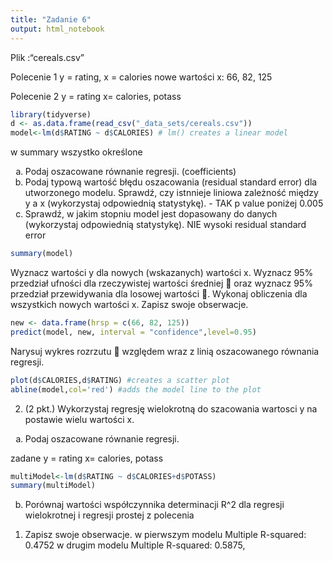 ```yaml
---
title: "Zadanie 6"
output: html_notebook
---
```

Plik :“cereals.csv”

Polecenie 1
y = rating,
x = calories
nowe wartości   x:  66, 82, 125

Polecenie 2
y = rating
x= calories, potass




```r
library(tidyverse)
d <- as.data.frame(read_csv("_data_sets/cereals.csv"))
model<-lm(d$RATING ~ d$CALORIES) # lm() creates a linear model


```
w summary wszystko określone

a) Podaj oszacowane równanie regresji.  (coefficients)
b) Podaj typową wartość błędu oszacowania (residual standard error) dla utworzonego modelu. 
Sprawdź, czy istnnieje liniowa zależność między y a x (wykorzystaj odpowiednią statystykę).  - TAK p value poniżej 0.005
d) Sprawdź, w jakim stopniu model jest dopasowany do danych (wykorzystaj odpowiednią statystykę). NIE wysoki residual standard error

```r
summary(model)

```


Wyznacz wartości y dla nowych (wskazanych) wartości x. Wyznacz 95% przedział ufności dla rzeczywistej
wartości średniej 	 oraz wyznacz 95% przedział przewidywania dla losowej wartości . Wykonaj
obliczenia dla wszystkich nowych wartości x. Zapisz swoje obserwacje. 
```r
new <- data.frame(hrsp = c(66, 82, 125))
predict(model, new, interval = "confidence",level=0.95)
```


 Narysuj wykres rozrzutu  względem  wraz z linią oszacowanego równania regresji. 

```r

plot(d$CALORIES,d$RATING) #creates a scatter plot
abline(model,col='red') #adds the model line to the plot
```
2. (2 pkt.) Wykorzystaj regresję wielokrotną do szacowania wartosci y na postawie wielu wartości x.
a) Podaj oszacowane równanie regresji.

zadane 
y = rating
x= calories, potass

```r

multiModel<-lm(d$RATING ~ d$CALORIES+d$POTASS)
summary(multiModel)
```



b) Porównaj wartości współczynnika determinacji R^2  dla regresji wielokrotnej i regresji prostej z polecenia
1. Zapisz swoje obserwacje. 
w pierwszym modelu Multiple R-squared:  0.4752
w drugim modelu Multiple R-squared:  0.5875,






